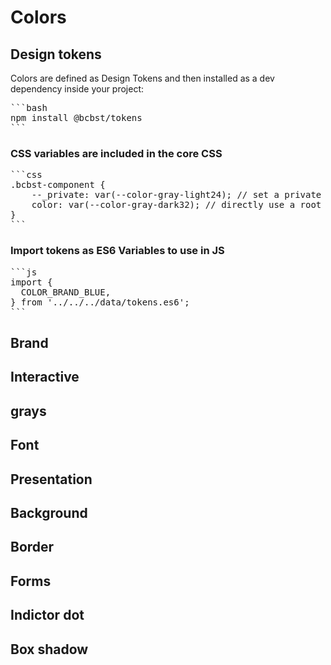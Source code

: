 
<Meta title="Design System/Colors" />
<Unstyled>

# Colors

## Design tokens

Colors are defined as Design Tokens and then installed as a dev dependency inside your project:

<pre>
```bash
npm install @bcbst/tokens
```
</pre>

### CSS variables are included in the core CSS

<pre>
```css
.bcbst-component {
    --_private: var(--color-gray-light24); // set a private variable
    color: var(--color-gray-dark32); // directly use a root variable
}
```
</pre>

### Import tokens as ES6 Variables to use in JS

<pre>
```js
import {
  COLOR_BRAND_BLUE,
} from '../../../data/tokens.es6';
```
</pre>

## Brand
<TokenExample type="brand" />

## Interactive
<TokenExample type="interactive" />

## grays
<TokenExample type="gray" />

## Font
<TokenExample type="font" />

## Presentation
<TokenExample type="presentation" />

## Background
<TokenExample type="background" />

## Border
<TokenExample type="border" />

## Forms
<TokenExample type="form" />

## Indictor dot
<TokenExample type="indicator" />

## Box shadow
<TokenExample type="shadow" />

</Unstyled>